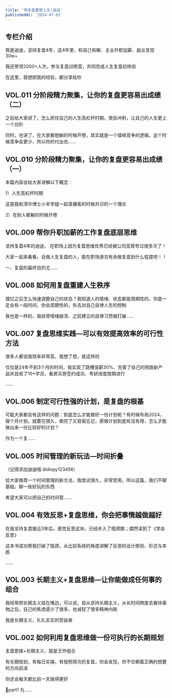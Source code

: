 ```yaml
---
title: '用复盘重塑人生|迪迪'
publishedAt: '2024-07-01'
---
```


## 专栏介绍

我是迪迪，坚持复盘4年，这4年里，和自己和解、主业升职加薪、副业变现30w+

我还带领2000+人次，参与复盘训练营，共同完成人生复盘初体验

在这里，我想把我的经验，都分享给你

## VOL.011 分阶段精力聚集，让你的复盘更容易出成绩（二）
之前给大家讲了，怎么抓住自己的人生高杠杆时期，使劲冲刺，让自己的人生更上一个台阶

同时，也讲了，在大家都想躺的时候开卷，其实就是一个错峰竞争的逻辑，这个时候竞争会更少，所以你的付出也......

## VOL.010 分阶段精力聚集，让你的复盘更容易出成绩（一）
本篇内容会给大家讲解以下概念：

1）人生高杠杆时期

这是我和清华博士小羊学姐一起录播客的时候共识的一个理论

2）在别人都躺的时候开卷

## VOL.009 帮你升职加薪的工作复盘底层思维
坚持复盘4年的迪迪， 在职场上因为复盘思维优秀已经被公司高管夸过很多次了！

大家一起来看看，会做人生复盘的人，能在职场游刃有余做复盘到什么程度吧！！

一、复盘的最终目的尤......

## VOL.008 如何用复盘重建人生秩序
摆烂之后怎么快速调整自己的状态？我知道人的情绪、状态都是周期性的，你是一定会有一段时间，你会周期性的，失去对自己自律人生的控制

我也是一样的，我经常情绪崩溃、之前建立的自律习惯被打破......

## VOL.007 复盘思维实践—可以有效提高效率的可行性方法
很多人都说我效率非常高，我想了想，是这样的

仅仅是24年不到3个月的时间，我实现了跳槽涨薪30%、完善了自己的陪跑新产品并且收了10+学员、看房买房签约成功、考研进度按期进行

......

## VOL.006 制定可行性强的计划，是复盘的根基
可能大家都会有这样的问题：到底怎么才能做好一份计划呢？有时候布局2024，做个月计划，就要花很久，做完了又容易忘记，那做计划到底有没有用，怎么才能做出来一份比较好的计划？

作为一个复......

## VOL.005 时间管理的新玩法—时间折叠
（记得添加迪迪哦 didixpy123456）

给大家推荐一个时间管理的新方法，我尝试很久，非常受用，所以这篇，我们不聊基础，聊一些好玩的东西

希望大家可以把自己的时间管......

## VOL.004 有效反思+复盘思维，你会把事情越做越好
在我坚持复盘接近3年后，感觉反思这块，已经步入了瓶颈期；偶然读到了《学会反思》

这本书成功帮我打破了瓶颈，从比较系统的角度讲解了反思的设计原则、形式与本质

......

## VOL.003 长期主义+复盘思维—让你能做成任何事的组合
我经常把长期主义挂在嘴边，可以说，自从坚持长期主义，从长时间跨度去看待事物之后，自己的焦虑感少了很多，也减轻了很多精神内耗

我是长期主义，扎扎实实的受益者

## VOL.002 如何利用复盘思维做一份可执行的长期规划
复盘思维+长期主义，就是王炸组合

有长期规划，有每日实操，有按照频次的复盘，你会发现，你不仅朝着正确的想要的方向前进

你还会每天都比前一天做得更好

🔻part1 为......